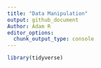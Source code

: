 ```yaml
---
title: "Data Manipulation"
output: github_document
Author: Adam R
editor_options: 
  chunk_output_type: console
---
```

```r
library(tidyverse)
```

